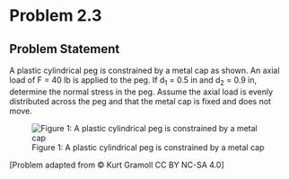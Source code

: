 # Problem 2.3 {.unnumbered}

## Problem Statement

A plastic cylindrical peg is constrained by a metal cap as shown. An axial load of F = 40 lb is applied to the peg. If d<sub>1</sub> = 0.5 in and d<sub>2</sub> = 0.9 in, determine the normal stress in the peg. Assume the axial load is evenly distributed across the peg and that the metal cap is fixed and does not move.

![Figure 1: A plastic cylindrical peg is constrained by a metal cap](images/144.png){fig-alt="Picture with a cylindrical peg constrained by a metal cap with a force applied to the plastic peg."}

\[Problem adapted from © Kurt Gramoll CC BY NC-SA 4.0\]
